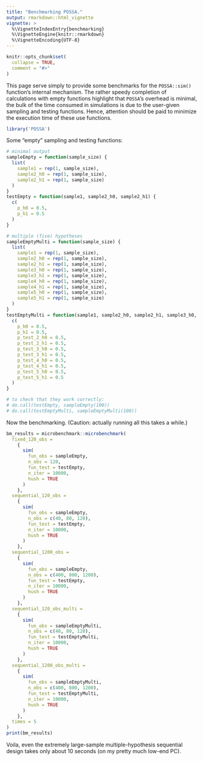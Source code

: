 ```yaml
---
title: "Benchmarking POSSA."
output: rmarkdown::html_vignette
vignette: >
  %\VignetteIndexEntry{benchmarking}
  %\VignetteEngine{knitr::rmarkdown}
  %\VignetteEncoding{UTF-8}
---
```


```r
knitr::opts_chunk$set(
  collapse = TRUE,
  comment = "#>"
)
```


This page serve simply to provide some benchmarks for the `POSSA::sim()` function's internal mechanism. The rather speedy completion of calculations with empty functions highlight that `POSSA`'s overhead is minimal, the bulk of the time consumed in simulations is due to the user-given sampling and testing functions. Hence, attention should be paid to minimize the execution time of these use functions.

```r
library('POSSA')
```

Some "empty" sampling and testing functions:

```r
# minimal output
sampleEmpty = function(sample_size) {
  list(
    sample1 = rep(1, sample_size),
    sample2_h0 = rep(1, sample_size),
    sample2_h1 = rep(1, sample_size)
  )
}
testEmpty = function(sample1, sample2_h0, sample2_h1) {
  c(
    p_h0 = 0.5,
    p_h1 = 0.5
  )
}

# multiple (five) hypotheses
sampleEmptyMulti = function(sample_size) {
  list(
    sample1 = rep(1, sample_size),
    sample2_h0 = rep(1, sample_size),
    sample2_h1 = rep(1, sample_size),
    sample3_h0 = rep(1, sample_size),
    sample3_h1 = rep(1, sample_size),
    sample4_h0 = rep(1, sample_size),
    sample4_h1 = rep(1, sample_size),
    sample5_h0 = rep(1, sample_size),
    sample5_h1 = rep(1, sample_size)
  )
}
testEmptyMulti = function(sample1, sample2_h0, sample2_h1, sample3_h0, sample3_h1, sample4_h0, sample4_h1, sample5_h0, sample5_h1) {
  c(
    p_h0 = 0.5,
    p_h1 = 0.5,
    p_test_2_h0 = 0.5,
    p_test_2_h1 = 0.5,
    p_test_3_h0 = 0.5,
    p_test_3_h1 = 0.5,
    p_test_4_h0 = 0.5,
    p_test_4_h1 = 0.5,
    p_test_5_h0 = 0.5,
    p_test_5_h1 = 0.5
  )
}

# to check that they work correctly:
# do.call(testEmpty, sampleEmpty(100))
# do.call(testEmptyMulti, sampleEmptyMulti(100))

```

Now the benchmarking. (Caution: actually running all this takes a while.)

```r
bm_results = microbenchmark::microbenchmark(
  fixed_120_obs =
    {
      sim(
        fun_obs = sampleEmpty,
        n_obs = 120,
        fun_test = testEmpty,
        n_iter = 10000,
        hush = TRUE
      )
    },
  sequential_120_obs =
    {
      sim(
        fun_obs = sampleEmpty,
        n_obs = c(40, 80, 120),
        fun_test = testEmpty,
        n_iter = 10000,
        hush = TRUE
      )
    },
  sequential_1200_obs =
    {
      sim(
        fun_obs = sampleEmpty,
        n_obs = c(400, 800, 1200),
        fun_test = testEmpty,
        n_iter = 10000,
        hush = TRUE
      )
    },
  sequential_120_obs_multi =
    {
      sim(
        fun_obs = sampleEmptyMulti,
        n_obs = c(40, 80, 120),
        fun_test = testEmptyMulti,
        n_iter = 10000,
        hush = TRUE
      )
    },
  sequential_1200_obs_multi =
    {
      sim(
        fun_obs = sampleEmptyMulti,
        n_obs = c(400, 800, 1200),
        fun_test = testEmptyMulti,
        n_iter = 10000,
        hush = TRUE
      )
    },
  times = 5
)
print(bm_results)
```

Voila, even the extremely large-sample multiple-hypothesis sequential design takes only about 10 seconds (on my pretty much low-end PC).
